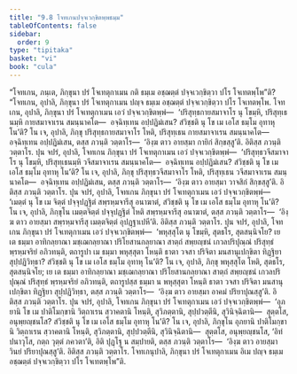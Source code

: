 ```yaml
---
title: "9.8 โจทเกนปจฺจเวกฺขิตพฺพธมฺม"
tableOfContents: false
sidebar:
  order: 9
type: "tipitaka"
basket: "vi"
book: "cula"
---
```



<DynamicBreadcrumb />

<Division number="399" book="cula">

<Paragraph number="1929" book="cula">
“โจทเกน, ภนฺเต, ภิกฺขุนา ปรํ โจเทตุกาเมน กติ ธมฺเม อชฺฌตฺตํ ปจฺจเวกฺขิตฺวา ปโร โจเทตพฺโพ”ติ? “โจทเกน, อุปาลิ, ภิกฺขุนา ปรํ โจเทตุกาเมน ปญฺจ ธมฺเม อชฺฌตฺตํ ปจฺจเวกฺขิตฺวา ปโร โจเทตพฺโพ.
</Paragraph>

<Paragraph number="1930" book="cula">
โจทเกน, อุปาลิ, ภิกฺขุนา ปรํ โจเทตุกาเมน เอวํ ปจฺจเวกฺขิตพฺพํ—  ‘ปริสุทฺธกายสมาจาโร นุ โขมฺหิ, ปริสุทฺเธนมฺหิ กายสมาจาเรน สมนฺนาคโต—  อจฺฉิทฺเทน อปฺปฏิมํเสน? สํวิชฺชติ นุ โข เม เอโส ธมฺโม อุทาหุ โน’ติ? โน เจ, อุปาลิ, ภิกฺขุ ปริสุทฺธกายสมาจาโร โหติ, ปริสุทฺเธน กายสมาจาเรน สมนฺนาคโต—  อจฺฉิทฺเทน อปฺปฏิมํเสน, ตสฺส ภวนฺติ วตฺตาโร—  ‘อิงฺฆ ตาว อายสฺมา กายิกํ สิกฺขสฺสู’ติ. อิติสฺส ภวนฺติ วตฺตาโร.
</Paragraph>

<Paragraph number="1931" book="cula">
ปุน จปรํ, อุปาลิ, โจทเกน ภิกฺขุนา ปรํ โจเทตุกาเมน เอวํ ปจฺจเวกฺขิตพฺพํ—  ‘ปริสุทฺธวจีสมาจาโร นุ โขมฺหิ, ปริสุทฺเธนมฺหิ วจีสมาจาเรน สมนฺนาคโต—  อจฺฉิทฺเทน อปฺปฏิมํเสน? สํวิชฺชติ นุ โข เม เอโส ธมฺโม อุทาหุ โน’ติ? โน เจ, อุปาลิ, ภิกฺขุ ปริสุทฺธวจีสมาจาโร โหติ, ปริสุทฺเธน วจีสมาจาเรน สมนฺนาคโต—  อจฺฉิทฺเทน อปฺปฏิมํเสน, ตสฺส ภวนฺติ วตฺตาโร—  ‘อิงฺฆ ตาว อายสฺมา วาจสิกํ สิกฺขสฺสู’ติ. อิติสฺส ภวนฺติ วตฺตาโร.
</Paragraph>

<Paragraph number="1932" book="cula">
ปุน จปรํ, อุปาลิ, โจทเกน ภิกฺขุนา ปรํ โจเทตุกาเมน เอวํ ปจฺจเวกฺขิตพฺพํ—  ‘เมตฺตํ นุ โข เม จิตฺตํ ปจฺจุปฏฺฐิตํ สพฺรหฺมจารีสุ อนาฆาตํ, สํวิชฺชติ นุ โข เม เอโส ธมฺโม อุทาหุ โน’ติ? โน เจ, อุปาลิ, ภิกฺขุโน เมตฺตจิตฺตํ ปจฺจุปฏฺฐิตํ โหติ สพฺรหฺมจารีสุ อนาฆาตํ, ตสฺส ภวนฺติ วตฺตาโร—  ‘อิงฺฆ ตาว อายสฺมา สพฺรหฺมจารีสุ เมตฺตจิตฺตํ อุปฏฺฐาเปหี’ติ. อิติสฺส ภวนฺติ วตฺตาโร.
</Paragraph>

<Paragraph number="1933" book="cula">
ปุน จปรํ, อุปาลิ, โจทเกน ภิกฺขุนา ปรํ โจเทตุกาเมน เอวํ ปจฺจเวกฺขิตพฺพํ—  ‘พหุสฺสุโต นุ โขมฺหิ, สุตธโร, สุตสนฺนิจโย? เย เต ธมฺมา อาทิกลฺยาณา มชฺเฌกลฺยาณา ปริโยสานกลฺยาณา สาตฺถํ สพฺยญฺชนํ เกวลปริปุณฺณํ ปริสุทฺธํ พฺรหฺมจริยํ อภิวทนฺติ, ตถารูปา เม ธมฺมา พหุสฺสุตา โหนฺติ ธาตา วจสา ปริจิตา มนสานุเปกฺขิตา ทิฏฺฐิยา สุปฺปฏิวิทฺธา? สํวิชฺชติ นุ โข เม เอโส ธมฺโม อุทาหุ โน’ติ? โน เจ, อุปาลิ, ภิกฺขุ พหุสฺสุโต โหติ, สุตธโร, สุตสนฺนิจโย; เย เต ธมฺมา อาทิกลฺยาณา มชฺเฌกลฺยาณา ปริโยสานกลฺยาณา สาตฺถํ สพฺยญฺชนํ เกวลปริปุณฺณํ ปริสุทฺธํ พฺรหฺมจริยํ อภิวทนฺติ, ตถารูปสฺส ธมฺมา น พหุสฺสุตา โหนฺติ ธาตา วจสา ปริจิตา มนสานุเปกฺขิตา ทิฏฺฐิยา สุปฺปฏิวิทฺธา, ตสฺส ภวนฺติ วตฺตาโร—  ‘อิงฺฆ ตาว อายสฺมา อาคมํ ปริยาปุณสฺสู’ติ. อิติสฺส ภวนฺติ วตฺตาโร.
</Paragraph>

<Paragraph number="1934" book="cula">
ปุน จปรํ, อุปาลิ, โจทเกน ภิกฺขุนา ปรํ โจเทตุกาเมน เอวํ ปจฺจเวกฺขิตพฺพํ—  ‘อุภยานิ โข เม ปาติโมกฺขานิ วิตฺถาเรน สฺวาคตานิ โหนฺติ, สุวิภตฺตานิ, สุปฺปวตฺตีนิ, สุวินิจฺฉิตานิ—  สุตฺตโส, อนุพฺยญฺชนโส? สํวิชฺชติ นุ โข เม เอโส ธมฺโม อุทาหุ โน’ติ? โน เจ, อุปาลิ, ภิกฺขุโน อุภยานิ ปาติโมกฺขานิ วิตฺถาเรน สฺวาคตานิ โหนฺติ, สุวิภตฺตานิ, สุปฺปวตฺตีนิ, สุวินิจฺฉิตานิ—  สุตฺตโส, อนุพฺยญฺชนโส, ‘อิทํ ปนาวุโส, กตฺถ วุตฺตํ ภควตา’ติ, อิติ ปุฏฺโฐ น สมฺปายติ, ตสฺส ภวนฺติ วตฺตาโร—  ‘อิงฺฆ ตาว อายสฺมา วินยํ ปริยาปุณสฺสู’ติ. อิติสฺส ภวนฺติ วตฺตาโร. โจทเกนุปาลิ, ภิกฺขุนา ปรํ โจเทตุกาเมน อิเม ปญฺจ ธมฺเม อชฺฌตฺตํ ปจฺจเวกฺขิตฺวา ปโร โจเทตพฺโพ”ติ.
</Paragraph>
</Division>